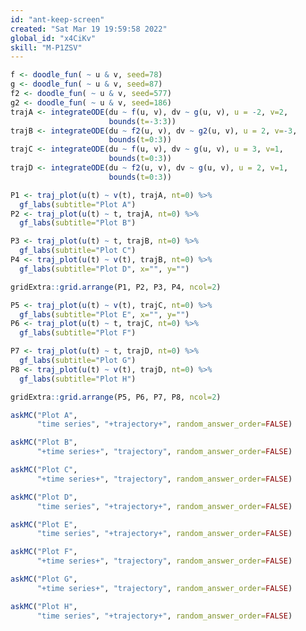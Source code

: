```yaml
---
id: "ant-keep-screen"
created: "Sat Mar 19 19:59:58 2022"
global_id: "x4CiKv"
skill: "M-P1ZSV"
---
```


```r
f <- doodle_fun( ~ u & v, seed=78)
g <- doodle_fun( ~ u & v, seed=87)
f2 <- doodle_fun( ~ u & v, seed=577)
g2 <- doodle_fun( ~ u & v, seed=186)
trajA <- integrateODE(du ~ f(u, v), dv ~ g(u, v), u = -2, v=2,
                      bounds(t=-3:3))
trajB <- integrateODE(du ~ f2(u, v), dv ~ g2(u, v), u = 2, v=-3,
                      bounds(t=0:3))
trajC <- integrateODE(du ~ f(u, v), dv ~ g(u, v), u = 3, v=1,
                      bounds(t=0:3))
trajD <- integrateODE(du ~ f2(u, v), dv ~ g(u, v), u = 2, v=1,
                      bounds(t=0:3))
```

```r

P1 <- traj_plot(u(t) ~ v(t), trajA, nt=0) %>%
  gf_labs(subtitle="Plot A")
P2 <- traj_plot(u(t) ~ t, trajA, nt=0) %>%
  gf_labs(subtitle="Plot B")

P3 <- traj_plot(u(t) ~ t, trajB, nt=0) %>%
  gf_labs(subtitle="Plot C")
P4 <- traj_plot(u(t) ~ v(t), trajB, nt=0) %>%
  gf_labs(subtitle="Plot D", x="", y="")

gridExtra::grid.arrange(P1, P2, P3, P4, ncol=2)
```

```r
P5 <- traj_plot(u(t) ~ v(t), trajC, nt=0) %>%
  gf_labs(subtitle="Plot E", x="", y="")
P6 <- traj_plot(u(t) ~ t, trajC, nt=0) %>%
  gf_labs(subtitle="Plot F")

P7 <- traj_plot(u(t) ~ t, trajD, nt=0) %>%
  gf_labs(subtitle="Plot G")
P8 <- traj_plot(u(t) ~ v(t), trajD, nt=0) %>%
  gf_labs(subtitle="Plot H")

gridExtra::grid.arrange(P5, P6, P7, P8, ncol=2)

```
              
```r
askMC("Plot A", 
      "time series", "+trajectory+", random_answer_order=FALSE)
```

```r
askMC("Plot B", 
      "+time series+", "trajectory", random_answer_order=FALSE)
```

```r
askMC("Plot C", 
      "+time series+", "trajectory", random_answer_order=FALSE)
```

```r
askMC("Plot D", 
      "time series", "+trajectory+", random_answer_order=FALSE)
```
 
 
```r
askMC("Plot E", 
      "time series", "+trajectory+", random_answer_order=FALSE)
```             
 
```r
askMC("Plot F", 
      "+time series+", "trajectory", random_answer_order=FALSE)
```
 
```r
askMC("Plot G", 
      "+time series+", "trajectory", random_answer_order=FALSE)
``` 
 
```r
askMC("Plot H", 
      "time series", "+trajectory+", random_answer_order=FALSE)
``` 
                 
